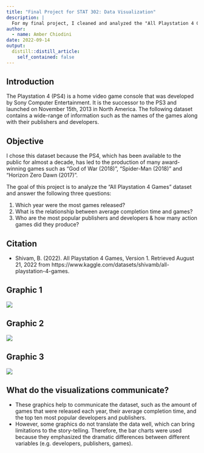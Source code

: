```yaml
---
title: "Final Project for STAT 302: Data Visualization"
description: |
  For my final project, I cleaned and analyzed the "All Playstation 4 Games" dataset. 
author:
  - name: Amber Chiodini
date: 2022-09-14
output:
  distill::distill_article:
    self_contained: false
---
```

## Introduction 

The Playstation 4 (PS4) is a home video game console that was developed by Sony Computer Entertainment. It is the successor to the PS3 and launched on November 15th, 2013 in North America. The following dataset contains a wide-range of information such as the names of the games along with their publishers and developers. 

## Objective 

I chose this dataset because the PS4, which has been available to the public for almost a decade, has led to the production of many award-winning games such as “God of War (2018)”, “Spider-Man (2018)” and “Horizon Zero Dawn (2017)”. 

The goal of this project is to analyze the "All Playstation 4 Games" dataset and answer the following three questions: 

1. Which year were the most games released?
2. What is the relationship between average completion time and games? 
3. Who are the most popular publishers and developers & how many action games did they produce?

## Citation

-   Shivam, B. (2022). All Playstation 4 Games, Version 1. Retrieved August 21, 2022 from https://www.kaggle.com/datasets/shivamb/all-playstation-4-games.

## Graphic 1

![](images/plot1.png)

## Graphic 2 

![](images/plot2.png)

## Graphic 3 

![](images/plot3.png)

## What do the visualizations communicate?

-   These graphics help to communicate the dataset, such as the amount of games that were released each year, their average completion time, and the top ten most popular developers and publishers.\
-   However, some graphics do not translate the data well, which can bring limitations to the story-telling. Therefore, the bar charts were used because they emphasized the dramatic differences between different variables (e.g. developers, publishers, games).